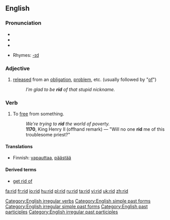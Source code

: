 ==English==

===Pronunciation===
*{{SAMPA|/'/}}
*{{IPA|/'rɪd/}}
*{{audio|en-us-rid.ogg|Audio (US)}}

*Rhymes: [[Rhymes:English:-ɪd|-ɪd]]

===Adjective===
{{en-adj|-}}

# [[released]] from an [[obligation]], [[problem]], etc. (usually followed by "[[of]]")
#:''I’m glad to be '''rid''' of that stupid nickname.''

===Verb===
{{en-verb|rids|ridding|rid}}

# To [[free]] from something.
#:''We're trying to '''rid''' the world of poverty.''
#:'''1170''', King Henry II (offhand remark) — "Will no one '''rid''' me of this troublesome priest?"

====Translations====
*Finnish: [[vapauttaa]], [[päästää]]

====Derived terms====
*[[get rid of]]

[[Category:English irregular verbs]]
[[Category:English simple past forms]]
[[Category:English irregular simple past forms]]
[[Category:English past participles]]
[[Category:English irregular past participles]]

[[fa:rid]]
[[fr:rid]]
[[io:rid]]
[[hu:rid]]
[[pl:rid]]
[[ru:rid]]
[[ta:rid]]
[[vi:rid]]
[[uk:rid]]
[[zh:rid]]